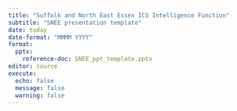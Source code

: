 ```yaml
---
title: "Suffolk and North East Essex ICS Intelligence Function"
subtitle: "SNEE presentation template"
date: today
date-format: "MMMM YYYY"
format: 
  pptx:
    reference-doc: SNEE_ppt_template.pptx
editor: source
execute: 
  echo: false
  message: false
  warning: false
---
```


